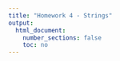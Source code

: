 ```yaml
---
title: "Homework 4 - Strings"
output:
  html_document:
    number_sections: false
    toc: no
---
```


